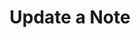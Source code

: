 ---
title: 'Update a Note'
description: 'Update a Note in any CRM Platform using this endpoint'
openapi: "PATCH /crm/note"
---